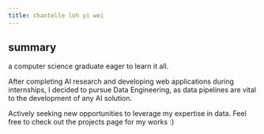 ```yaml
---
title: chantelle loh yi wei
---
```


## summary

a computer science graduate eager to learn it all.

After completing AI research and developing web applications during internships, I decided to pursue Data Engineering, as data pipelines are vital to the development of any AI solution.

Actively seeking new opportunities to leverage my expertise in data. Feel free to check out the projects page for my works :)
